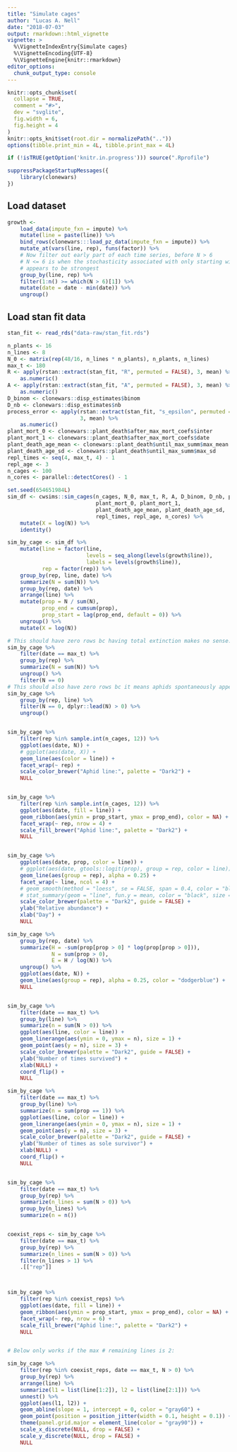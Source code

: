 ```yaml
---
title: "Simulate cages"
author: "Lucas A. Nell"
date: "2018-07-03"
output: rmarkdown::html_vignette
vignette: >
  %\VignetteIndexEntry{Simulate cages}
  %\VignetteEncoding{UTF-8}
  %\VignetteEngine{knitr::rmarkdown}
editor_options: 
  chunk_output_type: console
---
```


```r
knitr::opts_chunk$set(
  collapse = TRUE,
  comment = "#>",
  dev = "svglite", 
  fig.width = 6,
  fig.height = 4
)
knitr::opts_knit$set(root.dir = normalizePath(".."))
options(tibble.print_min = 4L, tibble.print_max = 4L)
```
```r
if (!isTRUE(getOption('knitr.in.progress'))) source(".Rprofile")
```

```r
suppressPackageStartupMessages({
    library(clonewars)
})
```


## Load dataset

```r
growth <- 
    load_data(impute_fxn = impute) %>%
    mutate(line = paste(line)) %>% 
    bind_rows(clonewars:::load_pz_data(impute_fxn = impute)) %>% 
    mutate_at(vars(line, rep), funs(factor)) %>% 
    # Now filter out early part of each time series, before N > 6
    # N <= 6 is when the stochasticity associated with only starting with 2 adults
    # appears to be strongest
    group_by(line, rep) %>% 
    filter(1:n() >= which(N > 6)[1]) %>%
    mutate(date = date - min(date)) %>%
    ungroup()
```


## Load stan fit data

```r
stan_fit <- read_rds("data-raw/stan_fit.rds")
```



```r
n_plants <- 16
n_lines <- 8
N_0 <- matrix(rep(48/16, n_lines * n_plants), n_plants, n_lines)
max_t <- 180
R <- apply(rstan::extract(stan_fit, "R", permuted = FALSE), 3, mean) %>%
    as.numeric()
A <- apply(rstan::extract(stan_fit, "A", permuted = FALSE), 3, mean) %>%
    as.numeric()
D_binom <- clonewars::disp_estimates$binom
D_nb <- clonewars::disp_estimates$nb
process_error <- apply(rstan::extract(stan_fit, "s_epsilon", permuted = FALSE), 
                       3, mean) %>%
    as.numeric()
plant_mort_0 <- clonewars::plant_death$after_max_mort_coefs$inter
plant_mort_1 <- clonewars::plant_death$after_max_mort_coefs$date
plant_death_age_mean <- clonewars::plant_death$until_max_summ$max_mean
plant_death_age_sd <- clonewars::plant_death$until_max_summ$max_sd
repl_times <- seq(4, max_t, 4) - 1
repl_age <- 3
n_cages <- 100
n_cores <- parallel::detectCores() - 1
```


```r
set.seed(654651984L)
sim_df <- cwsims::sim_cages(n_cages, N_0, max_t, R, A, D_binom, D_nb, process_error,
                            plant_mort_0, plant_mort_1,
                            plant_death_age_mean, plant_death_age_sd,
                            repl_times, repl_age, n_cores) %>% 
    mutate(X = log(N)) %>%
    identity()

sim_by_cage <- sim_df %>%
    mutate(line = factor(line,
                         levels = seq_along(levels(growth$line)),
                         labels = levels(growth$line)),
           rep = factor(rep)) %>% 
    group_by(rep, line, date) %>% 
    summarize(N = sum(N)) %>% 
    group_by(rep, date) %>% 
    arrange(line) %>% 
    mutate(prop = N / sum(N),
           prop_end = cumsum(prop),
           prop_start = lag(prop_end, default = 0)) %>%
    ungroup() %>% 
    mutate(X = log(N))
```


```r

# This should have zero rows bc having total extinction makes no sense:
sim_by_cage %>% 
    filter(date == max_t) %>% 
    group_by(rep) %>% 
    summarize(N = sum(N)) %>% 
    ungroup() %>% 
    filter(N == 0)
# This should also have zero rows bc it means aphids spontaneously appeared
sim_by_cage %>% 
    group_by(rep, line) %>% 
    filter(N == 0, dplyr::lead(N) > 0) %>% 
    ungroup()


sim_by_cage %>% 
    filter(rep %in% sample.int(n_cages, 12)) %>% 
    ggplot(aes(date, N)) +
    # ggplot(aes(date, X)) +
    geom_line(aes(color = line)) +
    facet_wrap(~ rep) +
    scale_color_brewer("Aphid line:", palette = "Dark2") +
    NULL


sim_by_cage %>% 
    filter(rep %in% sample.int(n_cages, 12)) %>% 
    ggplot(aes(date, fill = line)) +
    geom_ribbon(aes(ymin = prop_start, ymax = prop_end), color = NA) +
    facet_wrap(~ rep, nrow = 4) +
    scale_fill_brewer("Aphid line:", palette = "Dark2") +
    NULL


sim_by_cage %>% 
    ggplot(aes(date, prop, color = line)) +
    # ggplot(aes(date, gtools::logit(prop), group = rep, color = line)) +
    geom_line(aes(group = rep), alpha = 0.25) +
    facet_wrap(~ line, ncol = 4) +
    # geom_smooth(method = "loess", se = FALSE, span = 0.4, color = "black", linetype = 2) +
    # stat_summary(geom = "line", fun.y = mean, color = "black", size = 0.5) +
    scale_color_brewer(palette = "Dark2", guide = FALSE) +
    ylab("Relative abundance") +
    xlab("Day") +
    NULL

sim_by_cage %>%
    group_by(rep, date) %>% 
    summarize(H = -sum(prop[prop > 0] * log(prop[prop > 0])),
              N = sum(prop > 0),
              E = H / log(N)) %>% 
    ungroup() %>% 
    ggplot(aes(date, N)) +
    geom_line(aes(group = rep), alpha = 0.25, color = "dodgerblue") +
    NULL


sim_by_cage %>% 
    filter(date == max_t) %>% 
    group_by(line) %>% 
    summarize(n = sum(N > 0)) %>% 
    ggplot(aes(line, color = line)) +
    geom_linerange(aes(ymin = 0, ymax = n), size = 1) +
    geom_point(aes(y = n), size = 3) +
    scale_color_brewer(palette = "Dark2", guide = FALSE) +
    ylab("Number of times survived") +
    xlab(NULL) +
    coord_flip() +
    NULL

sim_by_cage %>% 
    filter(date == max_t) %>% 
    group_by(line) %>% 
    summarize(n = sum(prop == 1)) %>% 
    ggplot(aes(line, color = line)) +
    geom_linerange(aes(ymin = 0, ymax = n), size = 1) +
    geom_point(aes(y = n), size = 3) +
    scale_color_brewer(palette = "Dark2", guide = FALSE) +
    ylab("Number of times as sole survivor") +
    xlab(NULL) +
    coord_flip() +
    NULL


sim_by_cage %>% 
    filter(date == max_t) %>% 
    group_by(rep) %>% 
    summarize(n_lines = sum(N > 0)) %>% 
    group_by(n_lines) %>% 
    summarize(n = n())


coexist_reps <- sim_by_cage %>% 
    filter(date == max_t) %>% 
    group_by(rep) %>% 
    summarize(n_lines = sum(N > 0)) %>% 
    filter(n_lines > 1) %>% 
    .[["rep"]]



sim_by_cage %>% 
    filter(rep %in% coexist_reps) %>% 
    ggplot(aes(date, fill = line)) +
    geom_ribbon(aes(ymin = prop_start, ymax = prop_end), color = NA) +
    facet_wrap(~ rep, nrow = 6) +
    scale_fill_brewer("Aphid line:", palette = "Dark2") +
    NULL


# Below only works if the max # remaining lines is 2:

sim_by_cage %>% 
    filter(rep %in% coexist_reps, date == max_t, N > 0) %>% 
    group_by(rep) %>% 
    arrange(line) %>% 
    summarize(l1 = list(line[1:2]), l2 = list(line[2:1])) %>% 
    unnest() %>% 
    ggplot(aes(l1, l2)) +
    geom_abline(slope = 1, intercept = 0, color = "gray60") +
    geom_point(position = position_jitter(width = 0.1, height = 0.1)) +
    theme(panel.grid.major = element_line(color = "gray90")) +
    scale_x_discrete(NULL, drop = FALSE) +
    scale_y_discrete(NULL, drop = FALSE) +
    NULL

```

